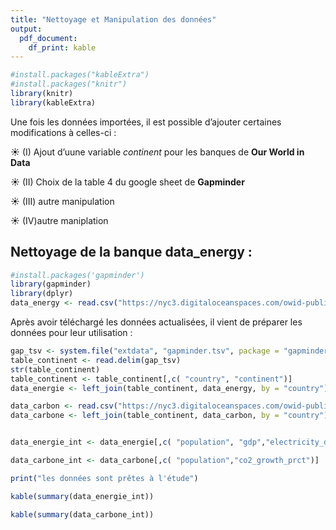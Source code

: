 ```yaml
---
title: "Nettoyage et Manipulation des données"
output:
  pdf_document:
    df_print: kable
---
```



```r
#install.packages("kableExtra")
#install.packages("knitr")
library(knitr)
library(kableExtra)
```

Une fois les données importées, il est possible d'ajouter certaines modifications à celles-ci : 

☀︎   \(I\) Ajout d'uune variable *continent* pour les banques de **Our World in Data**

☀︎   \(II\) Choix de la table 4 du google sheet de **Gapminder**

☀︎   \(III\) autre manipulation

☀︎   \(IV\)autre maniplation


## Nettoyage de la banque data_energy :
```r
#install.packages('gapminder')
library(gapminder)
library(dplyr)
data_energy <- read.csv("https://nyc3.digitaloceanspaces.com/owid-public/data/energy/owid-energy-data.csv")
```
Après avoir téléchargé les données actualisées, il vient de préparer les données pour leur utilisation : 

```r
gap_tsv <- system.file("extdata", "gapminder.tsv", package = "gapminder")
table_continent <- read.delim(gap_tsv)
str(table_continent)
table_continent <- table_continent[,c( "country", "continent")]
data_energie <- left_join(table_continent, data_energy, by = "country")

data_carbon <- read.csv("https://nyc3.digitaloceanspaces.com/owid-public/data/co2/owid-co2-data.csv")
data_carbone <- left_join(table_continent, data_carbon, by = "country")


data_energie_int <- data_energie[,c( "population", "gdp","electricity_demand","energy_per_gdp")]

data_carbone_int <- data_carbone[,c( "population","co2_growth_prct")]
```

```r
print("les données sont prêtes à l'étude")
```


```r
kable(summary(data_energie_int))
```

```r
kable(summary(data_carbone_int))
```


